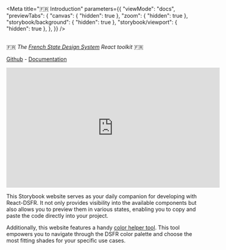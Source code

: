 
<Meta
    title="🇫🇷 Introduction" 
    parameters={{
        "viewMode": "docs",
        "previewTabs": {
            "canvas": { "hidden": true },
            "zoom": { "hidden": true },
            "storybook/background": { "hidden": true },
            "storybook/viewport": { "hidden": true },
        },
    }}
/>

<div style={{ "margin": "0 auto", "maxWidth": "700px", "textAlign": "center" }}>
<div style={{ "display": "flex", "justifyContent": "center" }}>
<RotatingLogo style={{ "width": 250 }} />
</div>
<br/>
🇫🇷 <i>The <a href="https://www.systeme-de-design.gouv.fr/">French State Design System</a> React toolkit</i> 🇫🇷 
<br/>

[Github](https://github.com/codegouvfr/react-dsfr) - [Documentation](https://react-dsfr.etalab.studio/)

<iframe width="560" height="315" src="https://www.youtube.com/embed/5q88JgXUAY4" title="YouTube video player" frameborder="0" allow="accelerometer; autoplay; clipboard-write; encrypted-media; gyroscope; picture-in-picture; web-share" allowfullscreen></iframe>

<br/>

This Storybook website serves as your daily companion for developing with React-DSFR. 
It not only provides visibility into the available components but also allows you to preview them in various states, 
enabling you to copy and paste the code directly into your project. 

Additionally, this website features a handy [color helper tool](/?path=/docs/%F0%9F%8E%A8-color-helper--page). 
This tool empowers you to navigate through the DSFR color palette and choose the most fitting shades for your specific use cases.  

</div>
